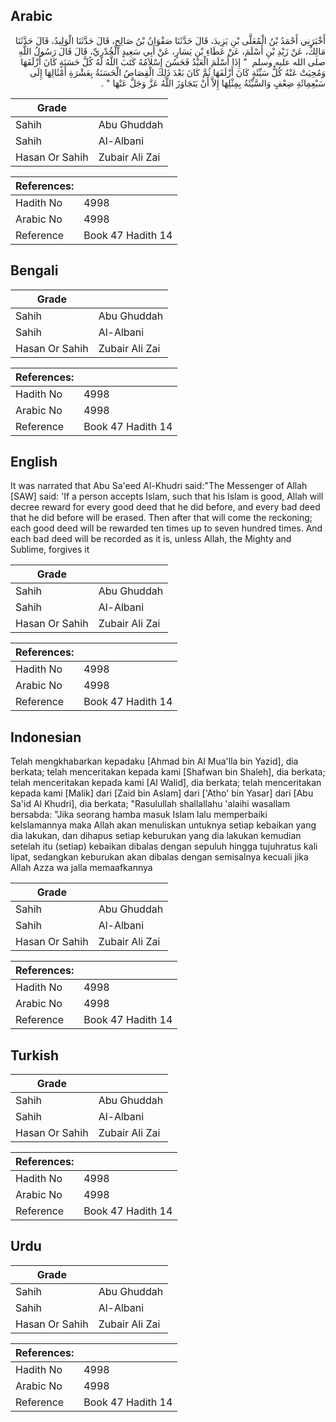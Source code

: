 ## Arabic


<div dir="rtl" lang="ar" style={{fontSize:'larger',backgroundColor:'#f8f9fa',padding:20}}>
أَخْبَرَنِي أَحْمَدُ بْنُ الْمُعَلَّى بْنِ يَزِيدَ، قَالَ حَدَّثَنَا صَفْوَانُ بْنُ صَالِحٍ، قَالَ حَدَّثَنَا الْوَلِيدُ، قَالَ حَدَّثَنَا مَالِكٌ، عَنْ زَيْدِ بْنِ أَسْلَمَ، عَنْ عَطَاءِ بْنِ يَسَارٍ، عَنْ أَبِي سَعِيدٍ الْخُدْرِيِّ، قَالَ قَالَ رَسُولُ اللَّهِ صلى الله عليه وسلم ‏ "‏ إِذَا أَسْلَمَ الْعَبْدُ فَحَسُنَ إِسْلاَمُهُ كَتَبَ اللَّهُ لَهُ كُلَّ حَسَنَةٍ كَانَ أَزْلَفَهَا وَمُحِيَتْ عَنْهُ كُلُّ سَيِّئَةٍ كَانَ أَزْلَفَهَا ثُمَّ كَانَ بَعْدَ ذَلِكَ الْقِصَاصُ الْحَسَنَةُ بِعَشْرَةِ أَمْثَالِهَا إِلَى سَبْعِمِائَةِ ضِعْفٍ وَالسَّيِّئَةُ بِمِثْلِهَا إِلاَّ أَنْ يَتَجَاوَزَ اللَّهُ عَزَّ وَجَلَّ عَنْهَا ‏"‏ ‏.‏
</div>
<div style={{backgroundColor:'#f8f9fa',padding:20, marginBottom: 10}}><table> <thead> <tr> <th>Grade</th> <th></th> </tr> </thead> <tbody> <tr><td>Sahih</td><td>Abu Ghuddah</td></tr><tr><td>Sahih</td><td>Al-Albani</td></tr><tr><td>Hasan Or Sahih</td><td>Zubair Ali Zai</td></tr></tbody></table><table> <thead> <tr> <th>References:</th> <th></th> </tr> </thead> <tbody><tr><td>Hadith No</td><td>4998</td></tr><tr><td>Arabic No</td><td>4998</td></tr><tr><td>Reference</td><td>Book 47 Hadith 14</td></tr></tbody></table></div>

## Bengali


<div dir="ltr" lang="bn" style={{fontSize:'larger',backgroundColor:'#f8f9fa',padding:20}}>

</div>
<div style={{backgroundColor:'#f8f9fa',padding:20, marginBottom: 10}}><table> <thead> <tr> <th>Grade</th> <th></th> </tr> </thead> <tbody> <tr><td>Sahih</td><td>Abu Ghuddah</td></tr><tr><td>Sahih</td><td>Al-Albani</td></tr><tr><td>Hasan Or Sahih</td><td>Zubair Ali Zai</td></tr></tbody></table><table> <thead> <tr> <th>References:</th> <th></th> </tr> </thead> <tbody><tr><td>Hadith No</td><td>4998</td></tr><tr><td>Arabic No</td><td>4998</td></tr><tr><td>Reference</td><td>Book 47 Hadith 14</td></tr></tbody></table></div>

## English


<div dir="ltr" lang="en" style={{fontSize:'larger',backgroundColor:'#f8f9fa',padding:20}}>
It was narrated that Abu Sa'eed Al-Khudri said:"The Messenger of Allah [SAW] said: 'If a person accepts Islam, such that his Islam is good, Allah will decree reward for every good deed that he did before, and every bad deed that he did before will be erased. Then after that will come the reckoning; each good deed will be rewarded ten times up to seven hundred times. And each bad deed will be recorded as it is, unless Allah, the Mighty and Sublime, forgives it
</div>
<div style={{backgroundColor:'#f8f9fa',padding:20, marginBottom: 10}}><table> <thead> <tr> <th>Grade</th> <th></th> </tr> </thead> <tbody> <tr><td>Sahih</td><td>Abu Ghuddah</td></tr><tr><td>Sahih</td><td>Al-Albani</td></tr><tr><td>Hasan Or Sahih</td><td>Zubair Ali Zai</td></tr></tbody></table><table> <thead> <tr> <th>References:</th> <th></th> </tr> </thead> <tbody><tr><td>Hadith No</td><td>4998</td></tr><tr><td>Arabic No</td><td>4998</td></tr><tr><td>Reference</td><td>Book 47 Hadith 14</td></tr></tbody></table></div>

## Indonesian


<div dir="ltr" lang="id" style={{fontSize:'larger',backgroundColor:'#f8f9fa',padding:20}}>
Telah mengkhabarkan kepadaku [Ahmad bin Al Mua'lla bin Yazid], dia berkata; telah menceritakan kepada kami [Shafwan bin Shaleh], dia berkata; telah menceritakan kepada kami [Al Walid], dia berkata; telah menceritakan kepada kami [Malik] dari [Zaid bin Aslam] dari ['Atho' bin Yasar] dari [Abu Sa'id Al Khudri], dia berkata; "Rasulullah shallallahu 'alaihi wasallam bersabda: "Jika seorang hamba masuk Islam lalu memperbaiki keIslamannya maka Allah akan menuliskan untuknya setiap kebaikan yang dia lakukan, dan dihapus setiap keburukan yang dia lakukan kemudian setelah itu (setiap) kebaikan dibalas dengan sepuluh hingga tujuhratus kali lipat, sedangkan keburukan akan dibalas dengan semisalnya kecuali jika Allah Azza wa jalla memaafkannya
</div>
<div style={{backgroundColor:'#f8f9fa',padding:20, marginBottom: 10}}><table> <thead> <tr> <th>Grade</th> <th></th> </tr> </thead> <tbody> <tr><td>Sahih</td><td>Abu Ghuddah</td></tr><tr><td>Sahih</td><td>Al-Albani</td></tr><tr><td>Hasan Or Sahih</td><td>Zubair Ali Zai</td></tr></tbody></table><table> <thead> <tr> <th>References:</th> <th></th> </tr> </thead> <tbody><tr><td>Hadith No</td><td>4998</td></tr><tr><td>Arabic No</td><td>4998</td></tr><tr><td>Reference</td><td>Book 47 Hadith 14</td></tr></tbody></table></div>

## Turkish


<div dir="ltr" lang="tr" style={{fontSize:'larger',backgroundColor:'#f8f9fa',padding:20}}>

</div>
<div style={{backgroundColor:'#f8f9fa',padding:20, marginBottom: 10}}><table> <thead> <tr> <th>Grade</th> <th></th> </tr> </thead> <tbody> <tr><td>Sahih</td><td>Abu Ghuddah</td></tr><tr><td>Sahih</td><td>Al-Albani</td></tr><tr><td>Hasan Or Sahih</td><td>Zubair Ali Zai</td></tr></tbody></table><table> <thead> <tr> <th>References:</th> <th></th> </tr> </thead> <tbody><tr><td>Hadith No</td><td>4998</td></tr><tr><td>Arabic No</td><td>4998</td></tr><tr><td>Reference</td><td>Book 47 Hadith 14</td></tr></tbody></table></div>

## Urdu


<div dir="rtl" lang="ur" style={{fontSize:'larger',backgroundColor:'#f8f9fa',padding:20}}>

</div>
<div style={{backgroundColor:'#f8f9fa',padding:20, marginBottom: 10}}><table> <thead> <tr> <th>Grade</th> <th></th> </tr> </thead> <tbody> <tr><td>Sahih</td><td>Abu Ghuddah</td></tr><tr><td>Sahih</td><td>Al-Albani</td></tr><tr><td>Hasan Or Sahih</td><td>Zubair Ali Zai</td></tr></tbody></table><table> <thead> <tr> <th>References:</th> <th></th> </tr> </thead> <tbody><tr><td>Hadith No</td><td>4998</td></tr><tr><td>Arabic No</td><td>4998</td></tr><tr><td>Reference</td><td>Book 47 Hadith 14</td></tr></tbody></table></div>